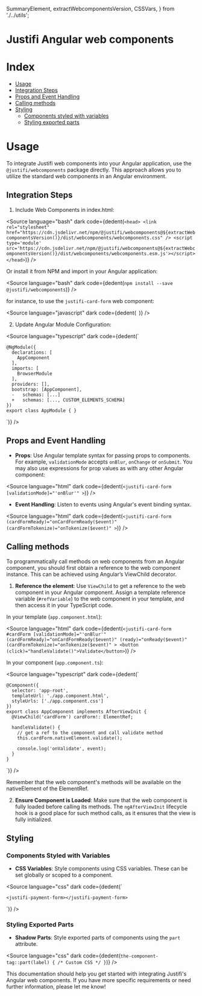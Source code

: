   SummaryElement,
  extractWebcomponentsVersion,
  CSSVars,
} from './../utils';

<Meta title="Frameworks/Angular" />

# Justifi Angular web components

# Index

* [Usage](#usage)
* [Integration Steps](#integration-steps)
* [Props and Event Handling](#props-and-event-handling)
* [Calling methods](#calling-methods)
* [Styling](#styling)
  * [Components styled with variables](#components-styled-with-variables)
  * [Styling exported parts](#styling-exported-parts)

# Usage

To integrate Justifi web components into your Angular application, use the `@justifi/webcomponents` package directly. This approach allows you to utilize the standard web components in an Angular environment.

## Integration Steps

1. Include Web Components in index.html:

<Source
  language="bash"
  dark
  code={dedent(`
    <head>
      <link rel="stylesheet"
        href="https://cdn.jsdelivr.net/npm/@justifi/webcomponents@${extractWebcomponentsVersion()}/dist/webcomponents/webcomponents.css" />
      <script type='module'
        src='https://cdn.jsdelivr.net/npm/@justifi/webcomponents@${extractWebcomponentsVersion()}/dist/webcomponents/webcomponents.esm.js'></script>
    </head>
  `)}
/>

Or install it from NPM and import in your Angular application:

<Source
  language="bash"
  dark
  code={dedent(`
    npm install --save @justifi/webcomponents
  `)}
/>

for instance, to use the `justifi-card-form` web component:

<Source
  language="javascript"
  dark
  code={dedent(`
  `)}
/>

2. Update Angular Module Configuration:

<Source
  language="typescript"
  dark
  code={dedent(`

    @NgModule({
      declarations: [
        AppComponent
      ],
      imports: [
        BrowserModule
      ],
      providers: [],
      bootstrap: [AppComponent],
      -   schemas: [...]
      +   schemas: [..., CUSTOM_ELEMENTS_SCHEMA]
    })
    export class AppModule { }

`)}
/>

## Props and Event Handling

* **Props**: Use Angular template syntax for passing props to components. For example, `validationMode` accepts `onBlur`, `onChange` or `onSubmit`. You may also use expressions for prop values as with any other Angular component:

<Source
  language="html"
  dark
  code={dedent(`
    <justifi-card-form
      [validationMode]="'onBlur'"
    >
  `)}
/>

* **Event Handling**: Listen to events using Angular's event binding syntax.

<Source
  language="html"
  dark
  code={dedent(`
    <justifi-card-form
      (cardFormReady)="onCardFormReady($event)"
      (cardFormTokenize)="onTokenize($event)"
    >
  `)}
/>

## Calling methods

To programmatically call methods on web components from an Angular component, you should first obtain a reference to the web component instance. This can be achieved using Angular’s ViewChild decorator.

1. **Reference the element**: Use `ViewChild` to get a reference to the web component in your Angular component. Assign a template reference variable (`#refVariable`) to the web component in your template, and then access it in your TypeScript code.

In your template (`app.component.html`):

<Source
  language="html"
  dark
  code={dedent(`
    <justifi-card-form
      #cardForm
      [validationMode]="'onBlur'"
      (cardFormReady)="onCardFormReady($event)"
      (ready)="onReady($event)"
      (cardFormTokenize)="onTokenize($event)"
    >
    <button (click)="handleValidate()">Validate</button>
`)}
/>

In your component (`app.component.ts`):

<Source
  language="typescript"
  dark
  code={dedent(`

    @Component({
      selector: 'app-root',
      templateUrl: './app.component.html',
      styleUrls: ['./app.component.css']
    })
    export class AppComponent implements AfterViewInit {
      @ViewChild('cardForm') cardForm!: ElementRef;

      handleValidate() {
        // get a ref to the component and call validate method
        this.cardForm.nativeElement.validate();

        console.log('onValidate', event);
      }
    }

`)}
/>

Remember that the web component's methods will be available on the nativeElement of the ElementRef.

2. **Ensure Component is Loaded**: Make sure that the web component is fully loaded before calling its methods. The `ngAfterViewInit` lifecycle hook is a good place for such method calls, as it ensures that the view is fully initialized.

## Styling

### Components Styled with Variables

* **CSS Variables**: Style components using CSS variables. These can be set globally or scoped to a component.

<Source
  language="css"
  dark
  code={dedent(`
    <style>
      :root {
        --jfi-variable: 'override value';
      }
    </style>

    <justifi-payment-form></justifi-payment-form>

`)}
/>

<SummaryElement title="See full list of CSS variables available">
  <CSSVars />
</SummaryElement>

### Styling Exported Parts

* **Shadow Parts**: Style exported parts of components using the `part` attribute.

<Source
  language="css"
  dark
  code={dedent(`
    the-component-tag::part(label) {
      /* Custom CSS */
    }
`)}
/>

This documentation should help you get started with integrating Justifi's Angular web components. If you have more specific requirements or need further information, please let me know!
